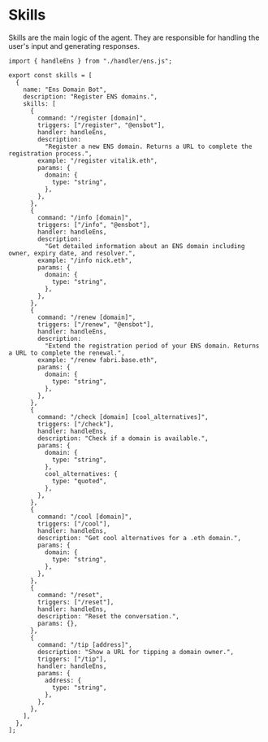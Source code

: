 # Skills

Skills are the main logic of the agent. They are responsible for handling the user's input and generating responses.

```tsx [src/skills.ts]
import { handleEns } from "./handler/ens.js";

export const skills = [
  {
    name: "Ens Domain Bot",
    description: "Register ENS domains.",
    skills: [
      {
        command: "/register [domain]",
        triggers: ["/register", "@ensbot"],
        handler: handleEns,
        description:
          "Register a new ENS domain. Returns a URL to complete the registration process.",
        example: "/register vitalik.eth",
        params: {
          domain: {
            type: "string",
          },
        },
      },
      {
        command: "/info [domain]",
        triggers: ["/info", "@ensbot"],
        handler: handleEns,
        description:
          "Get detailed information about an ENS domain including owner, expiry date, and resolver.",
        example: "/info nick.eth",
        params: {
          domain: {
            type: "string",
          },
        },
      },
      {
        command: "/renew [domain]",
        triggers: ["/renew", "@ensbot"],
        handler: handleEns,
        description:
          "Extend the registration period of your ENS domain. Returns a URL to complete the renewal.",
        example: "/renew fabri.base.eth",
        params: {
          domain: {
            type: "string",
          },
        },
      },
      {
        command: "/check [domain] [cool_alternatives]",
        triggers: ["/check"],
        handler: handleEns,
        description: "Check if a domain is available.",
        params: {
          domain: {
            type: "string",
          },
          cool_alternatives: {
            type: "quoted",
          },
        },
      },
      {
        command: "/cool [domain]",
        triggers: ["/cool"],
        handler: handleEns,
        description: "Get cool alternatives for a .eth domain.",
        params: {
          domain: {
            type: "string",
          },
        },
      },
      {
        command: "/reset",
        triggers: ["/reset"],
        handler: handleEns,
        description: "Reset the conversation.",
        params: {},
      },
      {
        command: "/tip [address]",
        description: "Show a URL for tipping a domain owner.",
        triggers: ["/tip"],
        handler: handleEns,
        params: {
          address: {
            type: "string",
          },
        },
      },
    ],
  },
];
```
